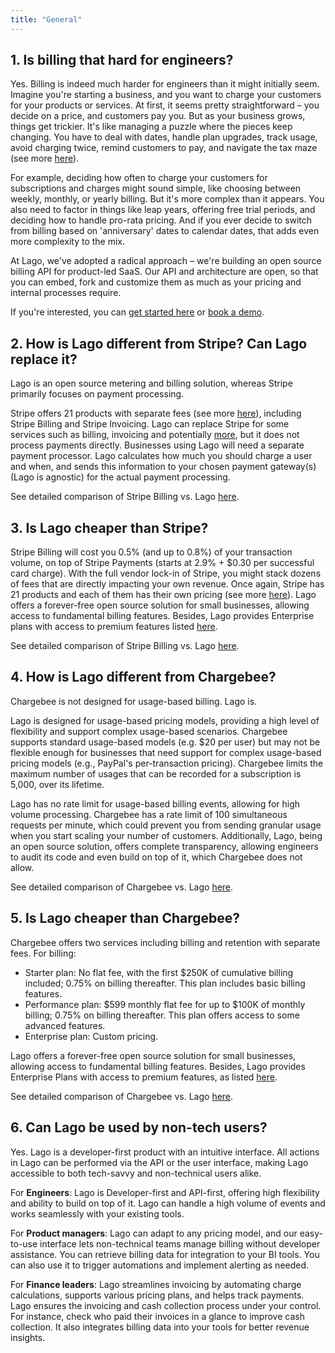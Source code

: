 ```yaml
---
title: "General"
---
```


## 1. Is billing that hard for engineers?

Yes. Billing is indeed much harder for engineers than it might initially seem. Imagine you're starting a business, and you want to charge your customers for your products or services. At first, it seems pretty straightforward – you decide on a price, and customers pay you. But as your business grows, things get trickier. It's like managing a puzzle where the pieces keep changing. You have to deal with dates, handle plan upgrades, track usage, avoid charging twice, remind customers to pay, and navigate the tax maze (see more [here](https://www.getlago.com/blog/why-billing-systems-are-a-nightmare-for-engineers)).

For example, deciding how often to charge your customers for subscriptions and charges might sound simple, like choosing between weekly, monthly, or yearly billing. But it's more complex than it appears. You also need to factor in things like leap years, offering free trial periods, and deciding how to handle pro-rata pricing. And if you ever decide to switch from billing based on 'anniversary' dates to calendar dates, that adds even more complexity to the mix.

At Lago, we've adopted a radical approach – we're building an open source billing API for product-led SaaS. Our API and architecture are open, so that you can embed, fork and customize them as much as your pricing and internal processes require.

If you're interested, you can [get started here](https://www.getlago.com/get-started) or [book a demo](https://getlago.com/book-a-demo).

## 2. How is Lago different from Stripe? Can Lago replace it?

Lago is an open source metering and billing solution, whereas Stripe primarily focuses on payment processing. 

Stripe offers 21 products with separate fees (see more [here](https://www.getlago.com/blog/we-crunched-the-fees-of-stripes-21-products)), including Stripe Billing and Stripe Invoicing. 
Lago can replace Stripe for some services such as billing, invoicing and potentially [more](https://www.getlago.com/blog/calculating-stripe-mrr-is-difficult), but it does not process payments directly. Businesses using Lago will need a separate payment processor. Lago calculates how much you should charge a user and when, and sends this information to your chosen payment gateway(s) (Lago is agnostic) for the actual payment processing.

See detailed comparison of Stripe Billing vs. Lago [here](https://www.getlago.com/resources/compare/lago-vs-stripe).

## 3. Is Lago cheaper than Stripe?

Stripe Billing will cost you 0.5% (and up to 0.8%) of your transaction volume, on top of Stripe Payments (starts at 2.9% + $0.30 per successful card charge). With the full vendor lock-in of Stripe, you might stack dozens of fees that are directly impacting your own revenue. Once again, Stripe has 21 products and each of them has their own pricing (see more [here](https://www.getlago.com/blog/we-crunched-the-fees-of-stripes-21-products)).
Lago offers a forever-free open source solution for small businesses, allowing access to fundamental billing features. Besides, Lago provides Enterprise plans with access to premium features listed [here](https://www.getlago.com/pricing).

See detailed comparison of Stripe Billing vs. Lago [here](https://www.getlago.com/resources/compare/lago-vs-stripe).

## 4. How is Lago different from Chargebee?

Chargebee is not designed for usage-based billing. Lago is.

Lago is designed for usage-based pricing models, providing a high level of flexibility and support complex usage-based scenarios. Chargebee supports standard usage-based models (e.g. $20 per user) but may not be flexible enough for businesses that need support for complex usage-based pricing models (e.g., PayPal's per-transaction pricing). Chargebee limits the maximum number of usages that can be recorded for a subscription is 5,000, over its lifetime. 

Lago has no rate limit for usage-based billing events, allowing for high volume processing. Chargebee has a rate limit of 100 simultaneous requests per minute, which could prevent you from sending granular usage when you start scaling your number of customers. 
Additionally, Lago, being an open source solution, offers complete transparency, allowing engineers to audit its code and even build on top of it, which Chargebee does not allow. 

See detailed comparison of Chargebee vs. Lago [here](https://www.getlago.com/resources/compare/lago-vs-chargebee).

## 5. Is Lago cheaper than Chargebee?

Chargebee offers two services including billing and retention with separate fees. For billing:
- Starter plan: No flat fee, with the first \$250K of cumulative billing included; 0.75% on billing thereafter. This plan includes basic billing features.
- Performance plan: \$599 monthly flat fee for up to $100K of monthly billing; 0.75% on billing thereafter. This plan offers access to some advanced features.
- Enterprise plan: Custom pricing.

Lago offers a forever-free open source solution for small businesses, allowing access to fundamental billing features. Besides, Lago provides Enterprise Plans with access to premium features, as listed [here](https://www.getlago.com/pricing).

See detailed comparison of Chargebee vs. Lago [here](https://www.getlago.com/resources/compare/lago-vs-chargebee).

## 6. Can Lago be used by non-tech users?

Yes. Lago is a developer-first product with an intuitive interface. All actions in Lago can be performed via the API or the user interface, making Lago accessible to both tech-savvy and non-technical users alike.

For **Engineers**: Lago is Developer-first and API-first, offering high flexibility and ability to build on top of it. Lago can handle a high volume of events and works seamlessly with your existing tools.

For **Product managers**: Lago can adapt to any pricing model, and our easy-to-use interface lets non-technical teams manage billing without developer assistance. You can retrieve billing data for integration to your BI tools. You can also use it to trigger automations and implement alerting as needed.

For **Finance leaders**: Lago streamlines invoicing by automating charge calculations, supports various pricing plans, and helps track payments. Lago ensures the invoicing and cash collection process under your control. For instance, check who paid their invoices in a glance to improve cash collection. It also integrates billing data into your tools for better revenue insights. 